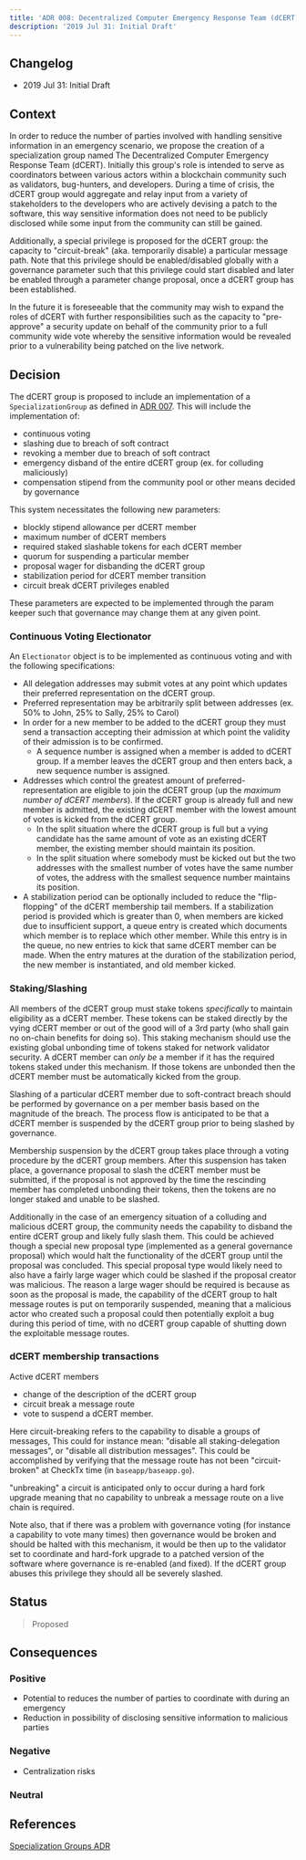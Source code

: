 ```yaml
---
title: 'ADR 008: Decentralized Computer Emergency Response Team (dCERT) Group'
description: '2019 Jul 31: Initial Draft'
---
```


## Changelog

* 2019 Jul 31: Initial Draft

## Context

In order to reduce the number of parties involved with handling sensitive
information in an emergency scenario, we propose the creation of a
specialization group named The Decentralized Computer Emergency Response Team
(dCERT).  Initially this group's role is intended to serve as coordinators
between various actors within a blockchain community such as validators,
bug-hunters, and developers.  During a time of crisis, the dCERT group would
aggregate and relay input from a variety of stakeholders to the developers who
are actively devising a patch to the software, this way sensitive information
does not need to be publicly disclosed while some input from the community can
still be gained.

Additionally, a special privilege is proposed for the dCERT group: the capacity
to "circuit-break" (aka. temporarily disable)  a particular message path. Note
that this privilege should be enabled/disabled globally with a governance
parameter such that this privilege could start disabled and later be enabled
through a parameter change proposal, once a dCERT group has been established.

In the future it is foreseeable that the community may wish to expand the roles
of dCERT with further responsibilities such as the capacity to "pre-approve" a
security update on behalf of the community prior to a full community
wide vote whereby the sensitive information would be revealed prior to a
vulnerability being patched on the live network.

## Decision

The dCERT group is proposed to include an implementation of a `SpecializationGroup`
as defined in [ADR 007](adr-007-specialization-groups). This will include the
implementation of:

* continuous voting
* slashing due to breach of soft contract
* revoking a member due to breach of soft contract
* emergency disband of the entire dCERT group (ex. for colluding maliciously)
* compensation stipend from the community pool or other means decided by
  governance

This system necessitates the following new parameters:

* blockly stipend allowance per dCERT member
* maximum number of dCERT members
* required staked slashable tokens for each dCERT member
* quorum for suspending a particular member
* proposal wager for disbanding the dCERT group
* stabilization period for dCERT member transition
* circuit break dCERT privileges enabled

These parameters are expected to be implemented through the param keeper such
that governance may change them at any given point.

### Continuous Voting Electionator

An `Electionator` object is to be implemented as continuous voting and with the
following specifications:

* All delegation addresses may submit votes at any point which updates their
  preferred representation on the dCERT group.
* Preferred representation may be arbitrarily split between addresses (ex. 50%
  to John, 25% to Sally, 25% to Carol)
* In order for a new member to be added to the dCERT group they must
  send a transaction accepting their admission at which point the validity of
  their admission is to be confirmed.
  * A sequence number is assigned when a member is added to dCERT group.
    If a member leaves the dCERT group and then enters back, a new sequence number
    is assigned.
* Addresses which control the greatest amount of preferred-representation are
  eligible to join the dCERT group (up the *maximum number of dCERT members*).
  If the dCERT group is already full and new member is admitted, the existing
  dCERT member with the lowest amount of votes is kicked from the dCERT group.
  * In the split situation where the dCERT group is full but a vying candidate
    has the same amount of vote as an existing dCERT member, the existing
    member should maintain its position.
  * In the split situation where somebody must be kicked out but the two
    addresses with the smallest number of votes have the same number of votes,
    the address with the smallest sequence number maintains its position.
* A stabilization period can be optionally included to reduce the
  "flip-flopping" of the dCERT membership tail members. If a stabilization
  period is provided which is greater than 0, when members are kicked due to
  insufficient support, a queue entry is created which documents which member is
  to replace which other member. While this entry is in the queue, no new entries
  to kick that same dCERT member can be made. When the entry matures at the
  duration of the  stabilization period, the new member is instantiated, and old
  member kicked.

### Staking/Slashing

All members of the dCERT group must stake tokens *specifically* to maintain
eligibility as a dCERT member. These tokens can be staked directly by the vying
dCERT member or out of the good will of a 3rd party (who shall gain no on-chain
benefits for doing so). This staking mechanism should use the existing global
unbonding time of tokens staked for network validator security. A dCERT member
can *only be* a member if it has the required tokens staked under this
mechanism. If those tokens are unbonded then the dCERT member must be
automatically kicked from the group.

Slashing of a particular dCERT member due to soft-contract breach should be
performed by governance on a per member basis based on the magnitude of the
breach.  The process flow is anticipated to be that a dCERT member is suspended
by the dCERT group prior to being slashed by governance.

Membership suspension by the dCERT group takes place through a voting procedure
by the dCERT group members. After this suspension has taken place, a governance
proposal to slash the dCERT member must be submitted, if the proposal is not
approved by the time the rescinding member has completed unbonding their
tokens, then the tokens are no longer staked and unable to be slashed.

Additionally in the case of an emergency situation of a colluding and malicious
dCERT group, the community needs the capability to disband the entire dCERT
group and likely fully slash them. This could be achieved though a special new
proposal type (implemented as a general governance proposal) which would halt
the functionality of the dCERT group until the proposal was concluded. This
special proposal type would likely need to also have a fairly large wager which
could be slashed if the proposal creator was malicious. The reason a large
wager should be required is because as soon as the proposal is made, the
capability of the dCERT group to halt message routes is put on temporarily
suspended, meaning that a malicious actor who created such a proposal could
then potentially exploit a bug during this period of time, with no dCERT group
capable of shutting down the exploitable message routes.

### dCERT membership transactions

Active dCERT members

* change of the description of the dCERT group
* circuit break a message route
* vote to suspend a dCERT member.

Here circuit-breaking refers to the capability to disable a groups of messages,
This could for instance mean: "disable all staking-delegation messages", or
"disable all distribution messages". This could be accomplished by verifying
that the message route has not been "circuit-broken" at CheckTx time (in
`baseapp/baseapp.go`).

"unbreaking" a circuit is anticipated only to occur during a hard fork upgrade
meaning that no capability to unbreak a message route on a live chain is
required.

Note also, that if there was a problem with governance voting (for instance a
capability to vote many times) then governance would be broken and should be
halted with this mechanism, it would be then up to the validator set to
coordinate and hard-fork upgrade to a patched version of the software where
governance is re-enabled (and fixed). If the dCERT group abuses this privilege
they should all be severely slashed.

## Status

> Proposed

## Consequences

### Positive

* Potential to reduces the number of parties to coordinate with during an emergency
* Reduction in possibility of disclosing sensitive information to malicious parties

### Negative

* Centralization risks

### Neutral

## References

[Specialization Groups ADR](adr-007-specialization-groups)
